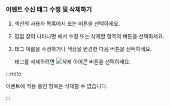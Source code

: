 ### 이벤트 수신 태그 수정 및 삭제하기

1. <Cmdname sid="alert_receive_settings_by_member" className="uitext" /> 섹션의 사용자 목록에서 <Cmdname sid="add_tag" className="uitext" /> 또는 <LinkImage img="ico-add.svg" desc="추가 아이콘" /> 버튼을 선택하세요.

1. <Cmdname sid="event_tag" className="uitext" /> 팝업 창이 나타나면 <Cmdname sid="event_tag_list" className="uitext" />에서 수정 또는 삭제할 항목의 <LinkImage img="ico-edit.svg" desc="편집 아이콘" /> 버튼을 선택하세요.

1. 태그 이름을 수정하거나 색상을 변경한 다음 <Cmdname sid="apply" className="uitext" /> 버튼을 선택하세요.

    태그를 삭제하려면 ![삭제 아이콘](/img/ico-trash-red.svg) <Cmdname sid="delete_tag" className="uitext" /> 버튼을 선택하세요.

:::note

이벤트에 적용 중인 <Cmdname sid="event_tag" className="uitext" /> 항목은 삭제할 수 없습니다.

:::